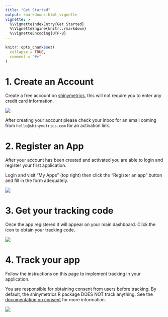 ```yaml
---
title: "Get Started"
output: rmarkdown::html_vignette
vignette: >
  %\VignetteIndexEntry{Get Started}
  %\VignetteEngine{knitr::rmarkdown}
  %\VignetteEncoding{UTF-8}
---
```


```r
knitr::opts_chunk$set(
  collapse = TRUE,
  comment = "#>"
)
```

# 1. Create an Account

Create a free account on [shinymetrics](https://shinymetrics.com),
this will not require you to enter any credit card information.

![](create.png)

After creating your account please check your inbox for an email coming
from `hello@shinymetrics.com` for an activation link.

# 2. Register an App

After your account has been created and activated you are able to login and 
register your first application. 

Login and visit "My Apps" (top right) then click the "Register an app" button
and fill in the form adequately.

![](register.png)

# 3. Get your tracking code

Once the app registered it will appear on your main dashboard.
Click the <i class='fa fa-code'></i> icon to obtain your tracking code.

![](apps.png)

# 4. Track your app

Follow the instructions on this page to implement tracking in your application.

<div class="alert alert-danger" role="alert">
You are responsible for obtaining consent from users before tracking.
By default, the shinymetrics R package DOES NOT track anything.
See the 
<a href="consent.html">documentation on consent</a>
for more information.
</div>

![](code.png)


